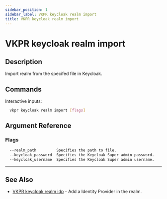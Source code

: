 ```yaml
---
sidebar_position: 1
sidebar_label: VKPR keycloak realm import
title: VKPR keycloak realm import
---
```


# VKPR keycloak realm import

## Description

Import realm from the specifed file in Keycloak.

## Commands

Interactive inputs:

```bash
  vkpr keycloak realm import [flags]
```

## Argument Reference

### Flags

```sh
  --realm_path         Specifies the path to file.
  --keycloak_password  Specifies the Keycloak Super admin password.
  --keycloak_username  Specifies the Keycloak Super admin username.
```

---

## See Also

- [VKPR keycloak realm idp](/docs/commands/keycloak/realm/idp) - Add a Identity Provider in the realm.
